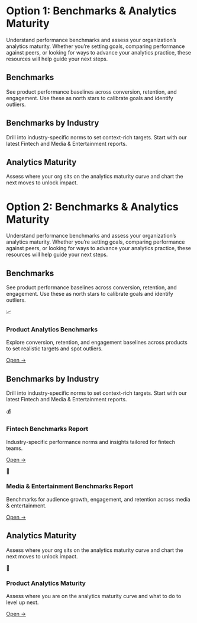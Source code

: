 
# Option 1: Benchmarks & Analytics Maturity
Understand performance benchmarks and assess your organization’s analytics maturity. Whether you’re setting goals, comparing performance against peers, or looking for ways to advance your analytics practice, these resources will help guide your next steps.

## Benchmarks
See product performance baselines across conversion, retention, and engagement. Use these as north stars to calibrate goals and identify outliers.

<Cards>
  <Cards.Card icon title="Product Analytics Benchmarks" href="https://mixpanel.com/benchmarks/" target="_blank" />
</Cards>

## Benchmarks by Industry
Drill into industry-specific norms to set context-rich targets. Start with our latest Fintech and Media & Entertainment reports.

<Cards>
  <Cards.Card icon title="Fintech" href="https://mixpanel.com/m/benchmarks-report-2025-fintech/" target="_blank" />
  <Cards.Card icon title="Media & Entertainment" href="https://mixpanel.com/m/benchmarks-report-2025-media-entertainment/" target="_blank" />
</Cards>

## Analytics Maturity
Assess where your org sits on the analytics maturity curve and chart the next moves to unlock impact.

<Cards>
  <Cards.Card icon title="Analytics Maturity" href="https://mixpanel.com/content/product-analytics-strategy/get-started/" target="_blank" />
</Cards>





# Option 2: Benchmarks & Analytics Maturity
Understand performance benchmarks and assess your organization’s analytics maturity. Whether you’re setting goals, comparing performance against peers, or looking for ways to advance your analytics practice, these resources will help guide your next steps.

## Benchmarks
See product performance baselines across conversion, retention, and engagement. Use these as north stars to calibrate goals and identify outliers.

<section style={{display:'grid',gridTemplateColumns:'repeat(auto-fit,minmax(240px,1fr))',gap:'16px',margin:'16px 0'}}>
 
<article style={{border:'1px solid #E5E7EB',borderRadius:'12px',padding:'16px',background:'#fff'}}>
    <div aria-hidden style={{fontSize:'24px'}}>📈</div>
    <h3 style={{margin:'8px 0 4px'}}><strong>Product Analytics Benchmarks</strong></h3>
    <p style={{margin:'0 0 8px'}}>Explore conversion, retention, and engagement baselines across products to set realistic targets and spot outliers.</p>
    <p style={{margin:0}}><a href="https://mixpanel.com/benchmarks/" target="_blank" style={{fontWeight:600}}>Open →</a></p>
  </article>

</section>


## Benchmarks by Industry
Drill into industry-specific norms to set context-rich targets. Start with our latest Fintech and Media & Entertainment reports.

<section style={{display:'grid',gridTemplateColumns:'repeat(auto-fit,minmax(240px,1fr))',gap:'16px',margin:'16px 0'}}>

<article style={{border:'1px solid #E5E7EB',borderRadius:'12px',padding:'16px',background:'#fff'}}>
    <div aria-hidden style={{fontSize:'24px'}}>💰</div>
    <h3 style={{margin:'8px 0 4px'}}><strong>Fintech Benchmarks Report</strong></h3>
    <p style={{margin:'0 0 8px'}}>Industry-specific performance norms and insights tailored for fintech teams.</p>
    <p style={{margin:0}}><a href="https://mixpanel.com/m/benchmarks-report-2025-fintech/" target="_blank" style={{fontWeight:600}}>Open →</a></p>
  </article>

  <article style={{border:'1px solid #E5E7EB',borderRadius:'12px',padding:'16px',background:'#fff'}}>
    <div aria-hidden style={{fontSize:'24px'}}>🎥</div>
    <h3 style={{margin:'8px 0 4px'}}><strong>Media & Entertainment Benchmarks Report</strong></h3>
    <p style={{margin:'0 0 8px'}}>Benchmarks for audience growth, engagement, and retention across media & entertainment. </p>
    <p style={{margin:0}}><a href="https://mixpanel.com/m/benchmarks-report-2025-media-entertainment/" style={{fontWeight:600}}>Open →</a></p>
  </article>

</section>


## Analytics Maturity
Assess where your org sits on the analytics maturity curve and chart the next moves to unlock impact.

<article
  style={{
    width: '260px',         // make all cards the same width
    flex: '0 0 260px',      // prevents stretching
    border: '1px solid #E5E7EB',
    borderRadius: '12px',
    padding: '16px',
    background: '#fff',
    boxSizing: 'border-box' // ensures padding doesn't expand width
  }}
> 
    <div aria-hidden style={{fontSize:'24px'}}>🌱</div>
    <h3 style={{margin:'8px 0 4px'}}><strong>Product Analytics Maturity</strong></h3>
    <p style={{margin:'0 0 8px'}}>Assess where you are on the analytics maturity curve and what to do to level up next.</p>
    <p style={{margin:0}}><a href="https://mixpanel.com/content/product-analytics-strategy/get-started/" target="_blank" style={{fontWeight:600}}>Open →</a></p>
  </article>

</section>
